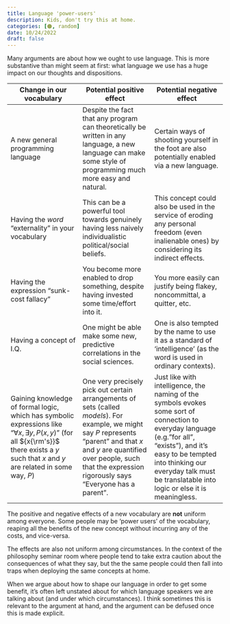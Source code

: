 ```yaml
---
title: Language 'power-users'
description: Kids, don't try this at home.
categories: [🟠, random]
date: 10/24/2022
draft: false
---
```


Many arguments are about how we ought to use language. This is more substantive 
than might seem at first: what language we use has a huge impact on our thoughts
and dispositions.

| Change in our vocabulary | Potential positive effect | Potential negative effect | 
|---|---|---|
| A new general programming language | Despite the fact that any program can theoretically be written in any language, a new language can make some style of programming much more easy and natural. | Certain ways of shooting yourself in the foot are also potentially enabled via a new language. | 
| Having the *word* "externality" in your vocabulary | This can be a powerful tool towards genuinely having less naively individualistic political/social beliefs. | This concept could also be used in the service of eroding any personal freedom (even inalienable ones) by considering its indirect effects. | 
| Having the expression "sunk-cost fallacy" | You become more enabled to drop something, despite having invested some time/effort into it. | You more easily can justify being flakey, noncommittal, a quitter, etc. | 
| Having a concept of I.Q. | One might be able make some new, predictive correlations in the social sciences. | One is also tempted by the name to use it as a standard of 'intelligence' (as the word is used in ordinary contexts). |
| Gaining knowledge of formal logic, which has symbolic expressions like "$\forall x, \exists y, P(x,y)$" (for all ${x{\rm's}}$ there exists a $y$ such that $x$ and $y$ are related in some way, $P$) | One very precisely pick out certain arrangements of sets (called *models*). For example, we might say $P$ represents "parent" and that $x$ and $y$ are quantified over people, such that the expression rigorously says "Everyone has a parent". | Just like with intelligence, the naming of the symbols evokes some sort of connection to everyday language (e.g."for all", "exists"), and it's easy to be tempted into thinking our everyday talk must be translatable into logic or else it is meaningless. |

The positive and negative effects of a new vocabulary are **not** uniform among 
everyone. Some people may be 'power users' of the vocabulary, reaping all the 
benefits of the new concept without incurring any of the costs, and vice-versa. 

The effects are also not uniform among circumstances.
In the context of the philosophy seminar room where people tend to take extra 
caution about the consequences of what they say, but the the same people 
could then fall into traps when deploying the same concepts at home.

When we argue about how to shape our language in 
order to get some benefit, it's often left unstated about for which language 
speakers we are talking about (and under which circumstances). I think sometimes 
this is relevant to the argument at hand, and the argument can be defused once 
this is made explicit. 